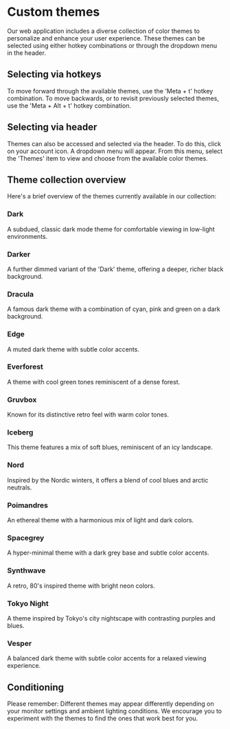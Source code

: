 
# Custom themes

Our web application includes a diverse collection of color themes to personalize and enhance your user experience. These themes can be selected using either hotkey combinations or through the dropdown menu in the header.

## Selecting via hotkeys

To move forward through the available themes, use the 'Meta + t' hotkey combination.
To move backwards, or to revisit previously selected themes, use the 'Meta + Alt + t' hotkey combination.

## Selecting via header

Themes can also be accessed and selected via the header. To do this, click on your account icon. A dropdown menu will appear. From this menu, select the 'Themes' item to view and choose from the available color themes.

## Theme collection overview

Here's a brief overview of the themes currently available in our collection:

### Dark

A subdued, classic dark mode theme for comfortable viewing in low-light environments.

<Dark />

### Darker

A further dimmed variant of the 'Dark' theme, offering a deeper, richer black background.

<Darker />

### Dracula

A famous dark theme with a combination of cyan, pink and green on a dark background.

<Dracula />

### Edge

A muted dark theme with subtle color accents.

<Edge />

### Everforest

A theme with cool green tones reminiscent of a dense forest.

<Everforest />

### Gruvbox

Known for its distinctive retro feel with warm color tones.

<Gruvbox />

### Iceberg

This theme features a mix of soft blues, reminiscent of an icy landscape.

<Iceberg />

### Nord

Inspired by the Nordic winters, it offers a blend of cool blues and arctic neutrals.

<Nord />

### Poimandres

An ethereal theme with a harmonious mix of light and dark colors.

<Poimandres />

### Spacegrey

A hyper-minimal theme with a dark grey base and subtle color accents.

<Spacegrey />

### Synthwave

A retro, 80's inspired theme with bright neon colors.

<Synthwave />

### Tokyo Night

A theme inspired by Tokyo's city nightscape with contrasting purples and blues.

<TokyoNight />

### Vesper

A balanced dark theme with subtle color accents for a relaxed viewing experience.

<Vesper />

## Conditioning

Please remember: Different themes may appear differently depending on your monitor settings and ambient lighting conditions. We encourage you to experiment with the themes to find the ones that work best for you.

